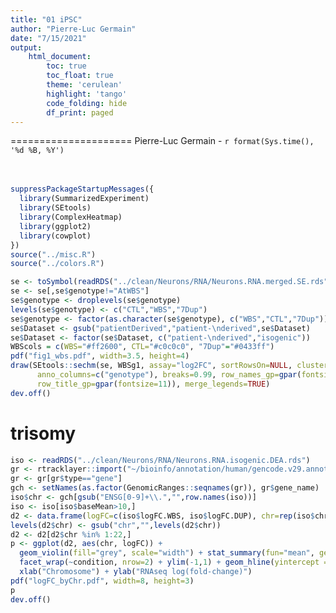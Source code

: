 ```yaml
---
title: "01 iPSC"
author: "Pierre-Luc Germain"
date: "7/15/2021"
output:
    html_document:
        toc: true
        toc_float: true
        theme: 'cerulean'
        highlight: 'tango'
        code_folding: hide
        df_print: paged
---
```


<style>
  .main-container {
    max-width: 1500px !important;
  }
</style>

=====================
Pierre-Luc Germain - `r format(Sys.time(), '%d %B, %Y')`
<br><br><br>

```r
suppressPackageStartupMessages({
  library(SummarizedExperiment)
  library(SEtools)
  library(ComplexHeatmap)
  library(ggplot2)
  library(cowplot)
})
source("../misc.R")
source("../colors.R")
```

```r
se <- toSymbol(readRDS("../clean/Neurons/RNA/Neurons.RNA.merged.SE.rds"))
se <- se[,se$genotype!="AtWBS"]
se$genotype <- droplevels(se$genotype)
levels(se$genotype) <- c("CTL","WBS","7Dup")
se$genotype <- factor(as.character(se$genotype), c("WBS","CTL","7Dup"))
se$Dataset <- gsub("patientDerived","patient-\nderived",se$Dataset)
se$Dataset <- factor(se$Dataset, c("patient-\nderived","isogenic"))
WBScols = c(WBS="#ff2600", CTL="#c0c0c0", "7Dup"="#0433ff")
pdf("fig1_wbs.pdf", width=3.5, height=4)
draw(SEtools::sechm(se, WBSg1, assay="log2FC", sortRowsOn=NULL, cluster_rows=FALSE, gaps_at="Dataset",
      anno_columns=c("genotype"), breaks=0.99, row_names_gp=gpar(fontsize=10), anno_colors=list(genotype=WBScols), use_raster=TRUE, row_title="WBSCR genes ordered by genomic position",
      row_title_gp=gpar(fontsize=11)), merge_legends=TRUE)
dev.off()
```

# trisomy

```r
iso <- readRDS("../clean/Neurons/RNA/Neurons.RNA.isogenic.DEA.rds")
gr <- rtracklayer::import("~/bioinfo/annotation/human/gencode.v29.annotation.gtf")
gr <- gr[gr$type=="gene"]
gch <- setNames(as.factor(GenomicRanges::seqnames(gr)), gr$gene_name)
iso$chr <- gch[gsub("ENSG[0-9]+\\.","",row.names(iso))]
iso <- iso[iso$baseMean>10,]
d2 <- data.frame(logFC=c(iso$logFC.WBS, iso$logFC.DUP), chr=rep(iso$chr,2), condition=rep(c("WBS","7Dup"),each=nrow(iso)))
levels(d2$chr) <- gsub("chr","",levels(d2$chr))
d2 <- d2[d2$chr %in% 1:22,]
p <- ggplot(d2, aes(chr, logFC)) + 
  geom_violin(fill="grey", scale="width") + stat_summary(fun="mean", geom="point") +
  facet_wrap(~condition, nrow=2) + ylim(-1,1) + geom_hline(yintercept = 0, linetype="dashed") +
  xlab("Chromosome") + ylab("RNAseq log(fold-change)")
pdf("logFC_byChr.pdf", width=8, height=3)
p
dev.off()
```

